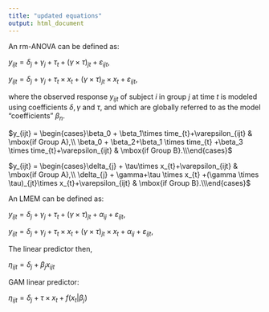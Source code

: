 ```yaml
---
title: "updated equations"
output: html_document
---
```


An rm-ANOVA can be defined as:

$y_{ijt}=\delta_{j}+\gamma_{j}+\tau_{t}+(\gamma \times \tau)_{jt}+\varepsilon_{ijt},$

$y_{ijt}=\delta_{j}+\gamma_{j}+\tau_{t} \times x_{t}+(\gamma \times \tau)_{jt} \times x_{t}+\varepsilon_{ijt},$

where the observed response $y_{ijt}$ of subject $i$ in group $j$ at time $t$ is modeled using coefficients $\delta, \gamma$ and $\tau$, and which are globally referred to as the model "coefficients" $\beta_n$.

$y_{ijt} = \begin{cases}\beta_0 + \beta_1\times time_{t}+\varepsilon_{ijt}   & \mbox{if Group A},\\ \beta_0 + \beta_2+\beta_1 \times time_{t} +\beta_3 \times time_{t}+\varepsilon_{ijt}  & \mbox{if Group B}.\\\end{cases}$

$y_{ijt} = \begin{cases}\delta_{j} + \tau\times x_{t}+\varepsilon_{ijt}   & \mbox{if Group A},\\ \delta_{j} + \gamma+\tau \times x_{t} +(\gamma \times \tau)_{jt}\times x_{t}+\varepsilon_{ijt}  & \mbox{if Group B}.\\\end{cases}$

An LMEM can be defined as:

$y_{ijt}=\delta_{j}+\gamma_{j}+\tau_{t}+(\gamma \times \tau)_{jt}+\alpha_{ij}+\varepsilon_{ijt},$

$y_{ijt}=\delta_{j}+\gamma_{j}+\tau_{t} \times x_{t}+(\gamma \times \tau)_{jt} \times x_{t}+\alpha_{ij}+\varepsilon_{ijt},$

The linear predictor then,

$\eta_{ijt}=\delta_j+\beta_jx_{ijt}$

GAM linear predictor:

$\eta_{ijt}=\delta_j+\tau \times x_t+f(x_t|\beta_j)$
